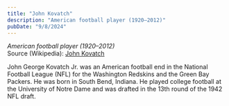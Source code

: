 ```yaml
---
title: "John Kovatch"
description: "American football player (1920–2012)"
pubDate: "9/8/2024"
---
```


*American football player (1920–2012)*  
Source (Wikipedia): [John Kovatch][1]

John George Kovatch Jr. was an American football end in the National Football League (NFL) for the Washington Redskins and the Green Bay Packers. He was born in South Bend, Indiana. He played college football at the University of Notre Dame and was drafted in the 13th round of the 1942 NFL draft.

[1]: https://en.wikipedia.org/wiki/John_Kovatch
